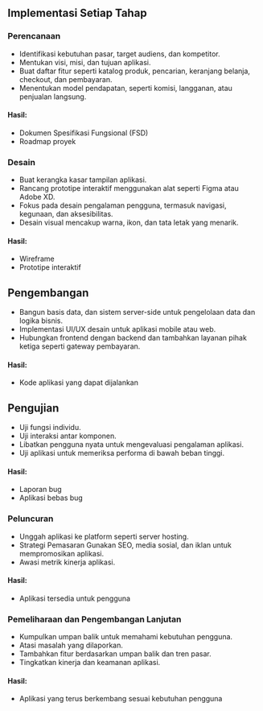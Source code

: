 ## Implementasi Setiap Tahap 

### Perencanaan

- Identifikasi kebutuhan pasar, target audiens, dan kompetitor.
-  Mentukan visi, misi, dan tujuan aplikasi.
- Buat daftar fitur seperti katalog produk, pencarian, keranjang belanja, checkout, dan pembayaran.
- Menentukan model pendapatan, seperti komisi, langganan, atau penjualan langsung.

#### Hasil:
- Dokumen Spesifikasi Fungsional (FSD)
- Roadmap proyek

### Desain

- Buat kerangka kasar tampilan aplikasi.
- Rancang prototipe interaktif menggunakan alat seperti Figma atau Adobe XD.
- Fokus pada desain pengalaman pengguna, termasuk navigasi, kegunaan, dan aksesibilitas.
- Desain visual mencakup warna, ikon, dan tata letak yang menarik.

#### Hasil:
- Wireframe
- Prototipe interaktif

## Pengembangan

- Bangun basis data, dan sistem server-side untuk pengelolaan data dan logika bisnis.
- Implementasi UI/UX desain untuk aplikasi mobile atau web.
-  Hubungkan frontend dengan backend dan tambahkan layanan pihak ketiga seperti gateway pembayaran.

#### Hasil:
- Kode aplikasi yang dapat dijalankan

## Pengujian

- Uji fungsi individu.
- Uji interaksi antar komponen.
- Libatkan pengguna nyata untuk mengevaluasi pengalaman aplikasi.
- Uji aplikasi untuk memeriksa performa di bawah beban tinggi.

#### Hasil:
- Laporan bug
- Aplikasi bebas bug

### Peluncuran

- Unggah aplikasi ke platform seperti server hosting.
- Strategi Pemasaran Gunakan SEO, media sosial, dan iklan untuk mempromosikan aplikasi.
- Awasi metrik kinerja aplikasi.

#### Hasil:
- Aplikasi tersedia untuk pengguna

### Pemeliharaan dan Pengembangan Lanjutan

- Kumpulkan umpan balik untuk memahami kebutuhan pengguna.
- Atasi masalah yang dilaporkan.
- Tambahkan fitur berdasarkan umpan balik dan tren pasar.
- Tingkatkan kinerja dan keamanan aplikasi.

#### Hasil:
- Aplikasi yang terus berkembang sesuai kebutuhan pengguna
